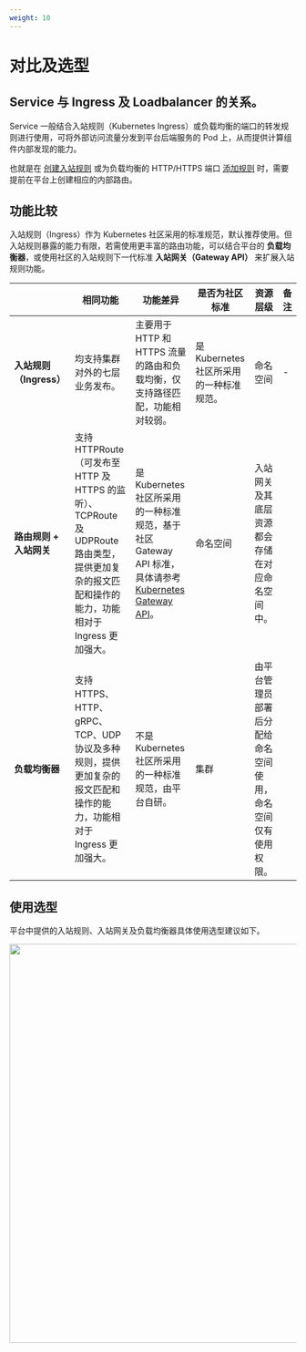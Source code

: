 ```yaml
---
weight: 10
---
```


# 对比及选型


## Service 与 Ingress 及 Loadbalancer 的关系。

Service 一般结合入站规则（Kubernetes Ingress）或负载均衡的端口的转发规则进行使用，可将外部访问流量分发到平台后端服务的 Pod 上，从而提供计算组件内部发现的能力。

也就是在 [创建入站规则](./ingress/create_ingress.mdx) 或为负载均衡的 HTTP/HTTPS 端口 [添加规则](./loadbalancer/add_rule.mdx) 时，需要提前在平台上创建相应的内部路由。


## 功能比较

入站规则（Ingress）作为 Kubernetes 社区采用的标准规范，默认推荐使用。但入站规则暴露的能力有限，若需使用更丰富的路由功能，可以结合平台的 **负载均衡器**，或使用社区的入站规则下一代标准 **入站网关（Gateway API）** 来扩展入站规则功能。

<table>
<thead>
  <tr>
    <th></th>
    <th>相同功能</th>
    <th>功能差异</th>
    <th>是否为社区标准</th>
    <th className="w-80">资源层级</th>
    <th>备注</th>
  </tr>
</thead>
<tbody>
  <tr>
    <td><b>入站规则（Ingress）</b></td>
    <td rowSpan={3}>均支持集群对外的七层业务发布。</td>
    <td>主要用于 HTTP 和 HTTPS 流量的路由和负载均衡，仅支持路径匹配，功能相对较弱。</td>
    <td>是 Kubernetes 社区所采用的一种标准规范。</td>
    <td>命名空间</td>
    <td>-</td>
  </tr>
  <tr>
    <td><b>路由规则 + 入站网关</b></td>
    <td>支持 HTTPRoute（可发布至 HTTP 及 HTTPS 的监听）、TCPRoute 及 UDPRoute 路由类型，提供更加复杂的报文匹配和操作的能力，功能相对于 Ingress 更加强大。</td>
    <td>是 Kubernetes 社区所采用的一种标准规范，基于社区 Gateway API 标准，具体请参考 <a href="https://gateway-api.sigs.k8s.io/">Kubernetes Gateway API</a>。</td>
    <td>命名空间</td>
    <td>入站网关及其底层资源都会存储在对应命名空间中。</td>
  </tr>
  <tr>
    <td><b>负载均衡器</b></td>
    <td>支持 HTTPS、HTTP、gRPC、TCP、UDP 协议及多种规则，提供更加复杂的报文匹配和操作的能力，功能相对于 Ingress 更加强大。</td>
    <td>不是 Kubernetes 社区所采用的一种标准规范，由平台自研。</td>
    <td>集群</td>
    <td>由平台管理员部署后分配给命名空间使用，命名空间仅有使用权限。</td>
  </tr>
  
</tbody>
</table>


## 使用选型

平台中提供的入站规则、入站网关及负载均衡器具体使用选型建议如下。

<img src="../assets/ingressalbgateway.png" width = "700"/>
